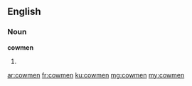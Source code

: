 ==English==

===Noun===
'''cowmen'''

# {{plural of|cowman}}

[[ar:cowmen]]
[[fr:cowmen]]
[[ku:cowmen]]
[[mg:cowmen]]
[[my:cowmen]]